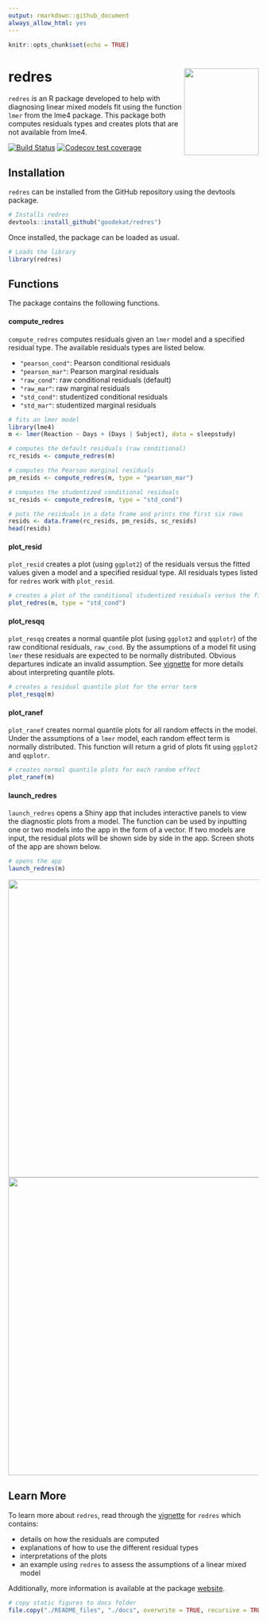 ```yaml
---
output: rmarkdown::github_document
always_allow_html: yes
---
```


```r
knitr::opts_chunk$set(echo = TRUE)
```
  
# redres <img align="right" width="150" height="175" src="README_files/static-figures/sticker.png">

`redres` is an R package developed to help with diagnosing linear mixed models fit using the function `lmer` from the lme4 package. This package both computes residuals types and creates plots that are not available from lme4.

<!-- badges: start -->
[![Build Status](https://travis-ci.org/goodekat/redres.svg?branch=master)](https://travis-ci.org/goodekat/redres)
[![Codecov test coverage](https://codecov.io/gh/goodekat/redres/branch/master/graph/badge.svg)](https://codecov.io/gh/goodekat/redres?branch=master)
<!-- badges: end -->

## Installation

`redres` can be installed from the GitHub repository using the devtools package.

```r
# Installs redres
devtools::install_github("goodekat/redres")
```

Once installed, the package can be loaded as usual.

```r
# Loads the library
library(redres)
```

## Functions 

The package contains the following functions. 

#### compute_redres

`compute_redres` computes residuals given an `lmer` model and a specified residual type. The available residuals types are listed below.

- `"pearson_cond"`: Pearson conditional residuals
- `"pearson_mar"`: Pearson marginal residuals
- `"raw_cond"`: raw conditional residuals (default)
- `"raw_mar"`: raw marginal residuals
- `"std_cond"`: studentized conditional residuals
- `"std_mar"`: studentized marginal residuals

```r
# fits an lmer model
library(lme4)
m <- lmer(Reaction ~ Days + (Days | Subject), data = sleepstudy)

# computes the default residuals (raw conditional)
rc_resids <- compute_redres(m)

# computes the Pearson marginal residuals
pm_resids <- compute_redres(m, type = "pearson_mar")

# computes the studentized conditional residuals
sc_resids <- compute_redres(m, type = "std_cond")

# puts the residuals in a data frame and prints the first six rows
resids <- data.frame(rc_resids, pm_resids, sc_resids)
head(resids)
```

#### plot_resid

`plot_resid` creates a plot (using `ggplot2`) of the residuals versus the fitted values given a model and a specified residual type. All residuals types listed for `redres` work with `plot_resid`.

```r
# creates a plot of the conditional studentized residuals versus the fitted values
plot_redres(m, type = "std_cond")
```

#### plot_resqq

`plot_resqq` creates a normal quantile plot (using `ggplot2` and `qqplotr`) of the raw conditional residuals, `raw_cond`. By the assumptions of a model fit using `lmer` these residuals are expected to be normally distributed. Obvious departures indicate an invalid assumption. See [vignette](https://goodekat.github.io/redres/articles/redres-vignette.html) for more details about interpreting quantile plots.

```r
# creates a residual quantile plot for the error term
plot_resqq(m)
```


#### plot_ranef

`plot_ranef` creates normal quantile plots for all random effects in the model. Under the assumptions of a `lmer` model, each random effect term is normally distributed. This function will return a grid of plots fit using `ggplot2` and `qqplotr`.

```r
# creates normal quantile plots for each random effect
plot_ranef(m)
```

#### launch_redres

`launch_redres` opens a Shiny app that includes interactive panels to view the diagnostic plots from a model. The function can be used by inputting one or two models into the app in the form of a vector. If two models are input, the residual plots will be shown side by side in the app. Screen shots of the app are shown below.

```r
# opens the app
launch_redres(m)
```

<img align="center" width="600" src="README_files/static-figures/app1.png">
<img align="center" width="600" src="README_files/static-figures/app2.png">

## Learn More

To learn more about `redres`, read through the [vignette](https://goodekat.github.io/redres/articles/redres-vignette.html) for `redres` which contains:

- details on how the residuals are computed 
- explanations of how to use the different residual types 
- interpretations of the plots
- an example using `redres` to assess the assumptions of a linear mixed model

Additionally, more information is available at the package [website](https://goodekat.github.io/redres/).

```r
# copy static figures to docs folder
file.copy("./README_files", "./docs", overwrite = TRUE, recursive = TRUE)
```

